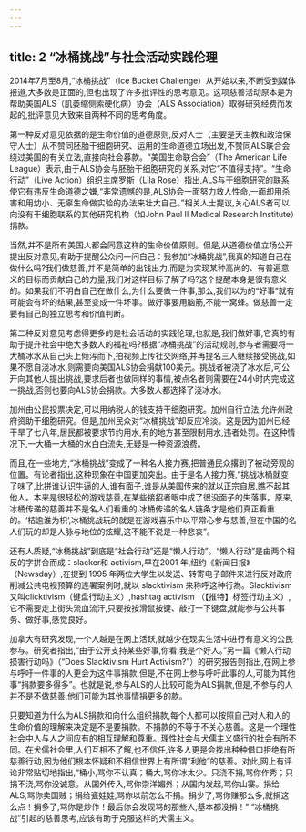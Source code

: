 ```yaml
---
---
---
```

title: 2 “冰桶挑战”与社会活动实践伦理
---



2014年7月至8月,“冰桶挑战”（Ice Bucket Challenge）从开始以来,不断受到媒体报道,大多数是正面的,但也出现了许多批评性的思考意见。这项慈善活动原本是为帮助美国ALS（肌萎缩侧索硬化病）协会（ALS Association）取得研究经费而发起的,批评意见大致来自两种不同的思考角度。

第一种反对意见依据的是生命价值的道德原则,反对人士（主要是天主教和政治保守人士）从不赞同胚胎干细胞研究、运用的生命道德立场出发,不赞同ALS联合会绕过美国的有关立法,直接向社会募款。“美国生命联合会”（The American Life League）表示,由于ALS协会与胚胎干细胞研究的关系,对它“不值得支持”。“生命行动”（Live Action）组织主席罗斯（Lila Rose）指出,ALS与干细胞研究的联系使它有违反生命道德之嫌,“非常遗憾的是,ALS协会一面努力救人性命,一面却用杀害和用幼小、无辜生命做实验的办法来壮大自己。”相关人士提议,关心ALS者可以向没有干细胞联系的其他研究机构（如John Paul II Medical Research Institute）捐款。

当然,并不是所有美国人都会同意这样的生命价值原则。但是,从道德价值立场公开提出反对意见,有助于提醒公众问一问自己：我参加“冰桶挑战”,我真的知道自己在做什么吗?我们做慈善,并不是简单的出钱出力,而是为实现某种高尚的、有普遍意义的目标而贡献自己的力量,我们对这样目标了解了吗?这个提醒本身是很有意义的。如果我们不明白自己在做什么,为什么要做一件事,那么,我们以为的“好事”就有可能会有坏的结果,甚至变成一件坏事。做好事要用脑筋,不能一窝蜂。做慈善一定要有自己的独立思考和价值判断。

第二种反对意见考虑得更多的是社会活动的实践伦理,也就是,我们做好事,它真的有助于提升社会中绝大多数人的福祉吗?根据“冰桶挑战”的活动规则,参与者需要将一大桶冰水从自己头上倾泻而下,拍视频上传社交网络,并再提名三人继续接受挑战,如果不愿自浇冰水,则需要向美国ALS协会捐献100美元。挑战者被浇了冰水后,可公开向其他人提出挑战,要求后者也做同样的事情,被点名者则需要在24小时内完成这一挑战,否则也要向ALS协会捐款。大多数人都选择了浇冰水。

加州由公民投票决定,可以用纳税人的钱支持干细胞研究。加州自行立法,允许州政府资助干细胞研究。但是,加州民众对“冰桶挑战”却反应冷淡。这是因为加州已经干旱了七八年,居民都被要求节约用水,有的地方甚至限制用水,违者处罚。在这种情况下,一大桶一大桶的水白白流失,无疑是一种资源浪费。

而且,在一些地方,“冰桶挑战”变成了一种名人接力赛,把普通民众撂到了被动旁观的位置。有论者指出,这种现象在中国更加突出。由于是名人接力赛,“挑战冰桶就变了味了,比拼谁认识牛逼的人,谁有面子,谁是从美国传来的就以正宗自居,瞧不起其他人。本来是很轻松的游戏慈善,在某些接招者眼中成了很没面子的失落事。原来,冰桶传递的慈善并不是名人们看重的,冰桶传递的名人链条才是他们真正看重的。‘桔逾淮为枳’,冰桶挑战玩的就是在游戏喜乐中以平常心参与慈善,但在中国的名人们玩的却是人脉与地位的炫耀,这不能不说是一种悲哀”。

还有人质疑,“冰桶挑战”到底是“社会行动”还是“懒人行动”。“懒人行动”是由两个相反的字拼合而成：slacker和 activism,早在2001 年,纽约《新闻日报》（Newsday）,在提到 1995 年两位大学生以发送、转寄电子邮件来进行反对政府削减公共电视预算的连署案例时,就以 slacktivism 来称呼这种行為。Slacktivism又叫clicktivism（键盘行动主义）,hashtag activism （【推特】标签行动主义）,它不需要走上街头流血流汗,只要按按滑鼠按键、敲打一下键盘,就能参与公共事务、做好事,感觉良好。

加拿大有研究发现,一个人越是在网上活跃,就越少在现实生活中进行有意义的公民参与。研究者指出,“由于公开支持某些好事,你看,我是个好人。”另一篇《懒人行动损害行动吗》（“Does Slacktivism Hurt Activism?”）的研究报告则指出,在网上参与呼吁一件事的人更会为这件事捐款,但是,不在网上参与呼吁此事的人,可能为其他事“捐款要多得多”。也就是说,参与ALS的人比较可能为ALS捐款,但是,不参与的人并不是不做慈善,他们可能为其他事情捐更多的款。

只要知道为什么为ALS捐款和向什么组织捐款,每个人都可以按照自己对人和人的生命价值的理解来决定是不是要捐款。不捐款的不等于不关心慈善。这是一个理性社会中人与人之间应有的相互理解和尊重。理性社会与犬儒主义盛行的社会有所不同。在犬儒社会里,人们互相不了解,也不信任,许多人更是会找出种种借口拒绝有所慈善行动,因为他们根本怀疑和不相信世界上有所谓“利他”的慈善。对此,网上有评论非常贴切地指出,“桶小,骂你不认真；桶大,骂你冰太少。只浇不捐,骂你作秀；只捐不浇,骂你没诚意。从国外传入,骂你崇洋媚外；从国内发起,骂你山寨。捐给ALS,骂你卖国贼；捐给瓷娃娃,骂你以前怎么不捐。捐少了,骂你赚那么多,就捐这么点！捐多了,骂你是炒作！最后你会发现骂的那些人,基本都没捐！” “冰桶挑战”引起的慈善思考,应该有助于克服这样的犬儒主义。